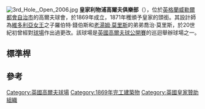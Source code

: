 {{Infobox golf facility
| golf_facility_name = 皇家利物浦高爾夫俱樂部
| image              = <!--3rd Hole, Open 2006.jpg-->[[File:Clubhouse,_Royal_Liverpool_Golf_Club_1.JPG|250px]]
| imagesize          = 160px<!--240px-->
| caption            = <small>會所</small>
| location           = [[英格蘭|英格蘭]][[威勒爾都會自治市|威勒爾都會自治市]]
| coordinates        = {{coord|53.385|N|3.190|W|display=inline,title}}
| establishment      = 1869年，{{Years or months ago|1869}}
| type               = 私營
| owner              = <!-- name of organisation/company -->
| operator           = <!-- name of organisation/company -->
| holes              = 18
| tournaments        = [[英国高尔夫球公开赛|英国公开赛]]<br>{{le|業餘錦標賽|The Amateur Championship}}<br>[[英國女子公開賽|英國女子公開賽]]
| website            = [http://www.royal-liverpool-golf.com/ royal-liverpool-golf.com]
| course1            = <!-- individual course name, can leave blank if same as article title -->
| designer1          = 羅伯特·錢伯斯<br>喬治·莫里<br>{{le|哈里·柯爾特|Harry Colt}}
| par1               = 72
| length1            = {{convert|7218|yd|m|0}}<ref name=rlsc12/>
| rating1            =
| record1            =
| course2            = <!-- if only one course: leave this entry and all below parts blank -->
| designer2          =
| par2               =
| length2            =
| rating2            =
| record2            =
| course3            =
| designer3          =
| par3               =
| length3            =
| rating3            =
| record3            =
| image2             = 
| imagesize2         =
| caption2           = 
| pushpin_map        = 
| map_caption        = 
| pushpin_mapsize     = 
}}
[[Image:3rd_Hole,_Open_2006.jpg|thumbnail]]
'''皇家利物浦高爾夫俱樂部'''（{{lang-en|''Royal Liverpool Golf Club''}}），位於[[英格蘭|英格蘭]][[威勒爾都會自治市|威勒爾都會自治市]]的高爾夫球會，於1869年成立，1871年穫頒予皇家的頭銜。其設計師為[[维多利亚_(英国女王)|維多利亞女王]]之子羅伯特·錢伯斯和[[老湯姆·莫里斯|老湯姆·莫里斯]]的弟弟喬治·莫里斯，{{le|哈里·柯爾特|Harry Colt}}於20世紀初曾經對[[高爾夫球場|球場]]作出過更改。該球場是[[英國高爾夫球公開賽|英國高爾夫球公開賽]]的巡迴舉辦球場之一。

==標準桿==
{{Golf18|center=true|title=皇家利物浦高爾夫俱樂部<ref name=rlsc12>{{cite web|url=http://www.royal-liverpool-golf.com/championship_links/scorecard/|publisher=Royal Liverpool Golf Club|title=Scorecard|accessdate=6 June 2012|archive-date=2016-03-07|archive-url=https://web.archive.org/web/20160307052319/http://royal-liverpool-golf.com/championship_links/scorecard|dead-url=no}}</ref><ref name=bbc2006>{{cite web|url=http://news.bbc.co.uk/sport2/hi/golf/5166406.stm|publisher=BBC Sport|title=Open course guide|date=19 July 2006|accessdate=14 September 2012|archive-date=2020-07-03|archive-url=https://web.archive.org/web/20200703153427/http://news.bbc.co.uk/sport2/hi/golf/5166406.stm|dead-url=no}}</ref>}}
{{gold18|name=2014 Open| |426|372|528|201|480|431|197|532|391|3563|447|194|454|161|577|458|551|458|454|3754|7312}}
{{silver18|name=2006 Open| |429|372|528|202|453|423|198|534|393|3532|448|198|456|161|554|459|560|454|436|3726|7258}}
{{white18| |427|371|528|200|451|421|196|533|390|3517|446|193|454|158|552|457|558|449|434|3701|7218}}
{{green18| |427|371|528|190|424|382|196|493|390|3401|411|193|412|158|519|457|540|429|401|3520|6921}}
{{yellow18| |405|357|494|136|362|348|159|481|318|3060|376|151|363|148|496|417|476|388|362|3177|6237}}
{{par18 |name=Men's  |4|4|5|3|4|4|3|5|4| 36 |4|3|4|3|5|4|5|4|4| 36 | 72}}
{{handicap18 |name=Men's  |5|15|7|13|1|9|17|3|11|12|14|4|18|8|2|10|6|10}}
{{red18 | |395|334|455|124|352|348|152|447|310|2917|310|142|327|131|462|410|460|359|345|2946|5863}}
{{par18 |name=Women's|5|5|5|3|5|4|3|5|4| 39 |4|3|4|3|5|5|5|4|4| 37 | 76}}
{{handicap18 |name=Women's| 7|15|1|9|3|17|11|5|13| 16|4|12|18|2|10|6|8|14}}
{{end18}}

{{wide image|18th Hole, Royal Liverpool.jpg|1000px|align-cap=center|第十八洞}}

==參考==
{{reflist}}

[[Category:英國高爾夫球場|Category:英國高爾夫球場]]
[[Category:1869年完工建築物|Category:1869年完工建築物]]
[[Category:英國皇家贊助組織|Category:英國皇家贊助組織]]